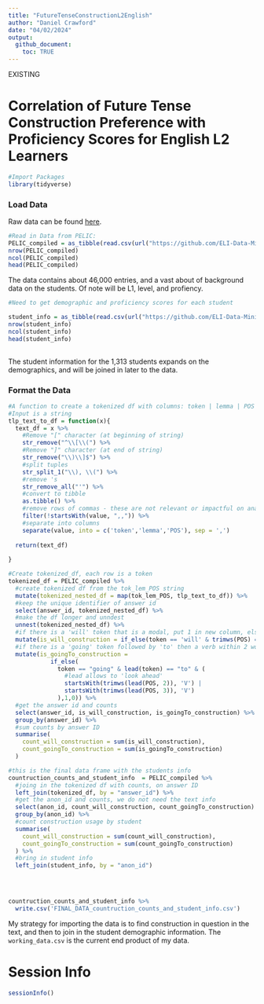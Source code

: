 ```yaml
---
title: "FutureTenseConstructionL2English"
author: "Daniel Crawford"
date: "04/02/2024"
output: 
  github_document: 
    toc: TRUE
---
```

EXISTING

# Correlation of Future Tense Construction Preference with Proficiency Scores for English L2 Learners

```r
#Import Packages
library(tidyverse)
```

### Load Data
Raw data can be found [here](https://github.com/ELI-Data-Mining-Group/PELIC-dataset/raw/master/PELIC_compiled.csv).

```r
#Read in Data from PELIC: 
PELIC_compiled = as_tibble(read.csv(url("https://github.com/ELI-Data-Mining-Group/PELIC-dataset/raw/master/PELIC_compiled.csv"), fileEncoding = "ISO-8859-1"))
nrow(PELIC_compiled)
ncol(PELIC_compiled)
head(PELIC_compiled)
```

The data contains about 46,000 entries, and a vast about of background data on the students. Of note will be L1, level, and profiency. 

```r
#Need to get demographic and proficiency scores for each student

student_info = as_tibble(read.csv(url("https://github.com/ELI-Data-Mining-Group/PELIC-dataset/raw/master/corpus_files/student_information.csv")))
nrow(student_info)
ncol(student_info)
head(student_info)
  
```

The student information for the 1,313 students expands on the demographics, and will be joined in later to the data. 





### Format the Data 
```r

#A function to create a tokenized df with columns: token | lemma | POS
#Input is a string
tlp_text_to_df = function(x){
  text_df = x %>% 
    #Remove "[" character (at beginning of string)
    str_remove("^\\[\\(") %>% 
    #Remove "]" character (at end of string)
    str_remove("\\)\\]$") %>% 
    #split tuples
    str_split_1("\\), \\(") %>% 
    #remove 's
    str_remove_all("'") %>% 
    #convert to tibble
    as.tibble() %>% 
    #remove rows of commas - these are not relevant or impactful on analysis
    filter(!startsWith(value, ",,")) %>% 
    #separate into columns
    separate(value, into = c('token','lemma','POS'), sep = ',')
  
  return(text_df)
  
}

#Create tokenized_df, each row is a token
tokenized_df = PELIC_compiled %>% 
  #create tokenized df from the tok_lem_POS string
  mutate(tokenized_nested_df = map(tok_lem_POS, tlp_text_to_df)) %>% 
  #keep the unique identifier of answer id
  select(answer_id, tokenized_nested_df) %>% 
  #make the df longer and unndest
  unnest(tokenized_nested_df) %>% 
  #if there is a 'will' token that is a modal, put 1 in new column, else 0
  mutate(is_will_construction = if_else(token == 'will' & trimws(POS) == 'MD', 1,0)) %>% 
  #if there is a 'going' token followed by 'to' then a verb within 2 words, put 1 in new column
  mutate(is_goingTo_construction = 
            if_else(
              token == "going" & lead(token) == "to" & (
                #lead allows to 'look ahead'
                startsWith(trimws(lead(POS, 2)), 'V') | 
                startsWith(trimws(lead(POS, 3)), 'V')
              ),1,0)) %>% 
  #get the answer id and counts
  select(answer_id, is_will_construction, is_goingTo_construction) %>%
  group_by(answer_id) %>% 
  #sum counts by answer ID
  summarise(
    count_will_construction = sum(is_will_construction), 
    count_goingTo_construction = sum(is_goingTo_construction)
  )

#this is the final data frame with the students info
countruction_counts_and_student_info  = PELIC_compiled %>% 
  #joing in the tokenized df with counts, on answer ID
  left_join(tokenized_df, by = "answer_id") %>% 
  #get the anon_id and counts, we do not need the text info
  select(anon_id, count_will_construction, count_goingTo_construction) %>% 
  group_by(anon_id) %>% 
  #count construction usage by student
  summarise(
    count_will_construction = sum(count_will_construction), 
    count_goingTo_construction = sum(count_goingTo_construction)
  ) %>% 
  #bring in student info
  left_join(student_info, by = "anon_id")
  

        
```
```r
countruction_counts_and_student_info %>% 
  write.csv('FINAL_DATA_countruction_counts_and_student_info.csv')
```


My strategy for importing the data is to find construction in question in the text, and then to join in the student demographic information. The `working_data.csv` is the current end product of my data. 






# Session Info
```r
sessionInfo()
```

